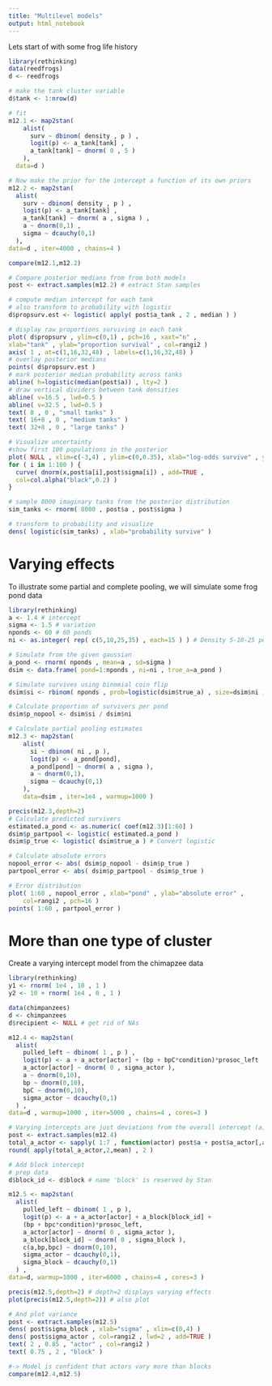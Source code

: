 ```yaml
---
title: "Multilevel models"
output: html_notebook
---
```


Lets start of with some frog life history

```r
library(rethinking)
data(reedfrogs)
d <- reedfrogs

# make the tank cluster variable
d$tank <- 1:nrow(d)

# fit
m12.1 <- map2stan(
    alist(
      surv ~ dbinom( density , p ) ,
      logit(p) <- a_tank[tank] ,
      a_tank[tank] ~ dnorm( 0 , 5 )
    ),
  data=d )

# Now make the prior for the intercept a function of its own priors
m12.2 <- map2stan( 
  alist(
    surv ~ dbinom( density , p ) ,
    logit(p) <- a_tank[tank] ,
    a_tank[tank] ~ dnorm( a , sigma ) ,
    a ~ dnorm(0,1) ,
    sigma ~ dcauchy(0,1)
  ),
data=d , iter=4000 , chains=4 )

compare(m12.1,m12.2)

# Compare posterior medians from from both models
post <- extract.samples(m12.2) # extract Stan samples

# compute median intercept for each tank
# also transform to probability with logistic
d$propsurv.est <- logistic( apply( post$a_tank , 2 , median ) )

# display raw proportions surviving in each tank
plot( d$propsurv , ylim=c(0,1) , pch=16 , xaxt="n" ,
xlab="tank" , ylab="proportion survival" , col=rangi2 )
axis( 1 , at=c(1,16,32,48) , labels=c(1,16,32,48) )
# overlay posterior medians
points( d$propsurv.est )
# mark posterior median probability across tanks
abline( h=logistic(median(post$a)) , lty=2 )
# draw vertical dividers between tank densities
abline( v=16.5 , lwd=0.5 )
abline( v=32.5 , lwd=0.5 )
text( 8 , 0 , "small tanks" )
text( 16+8 , 0 , "medium tanks" )
text( 32+8 , 0 , "large tanks" )

# Visualize uncertainty
#show first 100 populations in the posterior
plot( NULL , xlim=c(-3,4) , ylim=c(0,0.35), xlab="log-odds survive" , ylab="Density" )
for ( i in 1:100 ) {
  curve( dnorm(x,post$a[i],post$sigma[i]) , add=TRUE ,
  col=col.alpha("black",0.2) )
}

# sample 8000 imaginary tanks from the posterior distribution
sim_tanks <- rnorm( 8000 , post$a , post$sigma )

# transform to probability and visualize
dens( logistic(sim_tanks) , xlab="probability survive" )

```


# Varying effects

To illustrate some partial and complete pooling, we will simulate some frog pond data

```r
library(rethinking)
a <- 1.4 # intercept
sigma <- 1.5 # variation
nponds <- 60 # 60 ponds
ni <- as.integer( rep( c(5,10,25,35) , each=15 ) ) # Density 5-10-25 per pond

# Simulate from the given gaussian
a_pond <- rnorm( nponds , mean=a , sd=sigma )
dsim <- data.frame( pond=1:nponds , ni=ni , true_a=a_pond )

# Simulate survives using binomial coin flip
dsim$si <- rbinom( nponds , prob=logistic(dsim$true_a) , size=dsim$ni )

# Calculate proportion of survivers per pond
dsim$p_nopool <- dsim$si / dsim$ni

# Calculate partial pooling estimates
m12.3 <- map2stan(
    alist(
      si ~ dbinom( ni , p ),
      logit(p) <- a_pond[pond],
      a_pond[pond] ~ dnorm( a , sigma ),
      a ~ dnorm(0,1),
      sigma ~ dcauchy(0,1)
    ),
    data=dsim , iter=1e4 , warmup=1000 )

precis(m12.3,depth=2)
# Calculate predicted survivers
estimated.a_pond <- as.numeric( coef(m12.3)[1:60] )
dsim$p_partpool <- logistic( estimated.a_pond )
dsim$p_true <- logistic( dsim$true_a ) # Convert logistic

# Calculate absolute errors
nopool_error <- abs( dsim$p_nopool - dsim$p_true )
partpool_error <- abs( dsim$p_partpool - dsim$p_true )

# Error distribution
plot( 1:60 , nopool_error , xlab="pond" , ylab="absolute error" ,
    col=rangi2 , pch=16 )
points( 1:60 , partpool_error )


```

# More than one type of cluster

Create a varying intercept model from the chimapzee data

```r
library(rethinking)
y1 <- rnorm( 1e4 , 10 , 1 )
y2 <- 10 + rnorm( 1e4 , 0 , 1 )

data(chimpanzees)
d <- chimpanzees
d$recipient <- NULL # get rid of NAs

m12.4 <- map2stan(
  alist(
    pulled_left ~ dbinom( 1 , p ) ,
    logit(p) <- a + a_actor[actor] + (bp + bpC*condition)*prosoc_left ,
    a_actor[actor] ~ dnorm( 0 , sigma_actor ),
    a ~ dnorm(0,10),
    bp ~ dnorm(0,10),
    bpC ~ dnorm(0,10),
    sigma_actor ~ dcauchy(0,1)
  ) ,
data=d , warmup=1000 , iter=5000 , chains=4 , cores=3 )

# Varying intercepts are just deviations from the overall intercept (a)
post <- extract.samples(m12.4)
total_a_actor <- sapply( 1:7 , function(actor) post$a + post$a_actor[,actor] ) # Just add them
round( apply(total_a_actor,2,mean) , 2 )

# Add block intercept
# prep data 
d$block_id <- d$block # name 'block' is reserved by Stan

m12.5 <- map2stan(
  alist(
    pulled_left ~ dbinom( 1 , p ),
    logit(p) <- a + a_actor[actor] + a_block[block_id] +
    (bp + bpc*condition)*prosoc_left,
    a_actor[actor] ~ dnorm( 0 , sigma_actor ),
    a_block[block_id] ~ dnorm( 0 , sigma_block ),
    c(a,bp,bpc) ~ dnorm(0,10),
    sigma_actor ~ dcauchy(0,1),
    sigma_block ~ dcauchy(0,1)
  ) ,
data=d, warmup=1000 , iter=6000 , chains=4 , cores=3 )

precis(m12.5,depth=2) # depth=2 displays varying effects
plot(precis(m12.5,depth=2)) # also plot

# And plot variance
post <- extract.samples(m12.5)
dens( post$sigma_block , xlab="sigma" , xlim=c(0,4) )
dens( post$sigma_actor , col=rangi2 , lwd=2 , add=TRUE )
text( 2 , 0.85 , "actor" , col=rangi2 )
text( 0.75 , 2 , "block" )

#-> Model is confident that actors vary more than blocks
compare(m12.4,m12.5)

```

